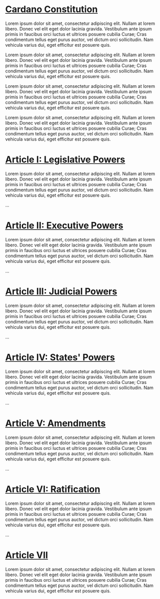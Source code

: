 # [Cardano Constitution](#cardano-constitution)

Lorem ipsum dolor sit amet, consectetur adipiscing elit. Nullam at lorem libero. Donec vel elit eget dolor lacinia gravida. Vestibulum ante ipsum primis in faucibus orci luctus et ultrices posuere cubilia Curae; Cras condimentum tellus eget purus auctor, vel dictum orci sollicitudin. Nam vehicula varius dui, eget efficitur est posuere quis.

Lorem ipsum dolor sit amet, consectetur adipiscing elit. Nullam at lorem libero. Donec vel elit eget dolor lacinia gravida. Vestibulum ante ipsum primis in faucibus orci luctus et ultrices posuere cubilia Curae; Cras condimentum tellus eget purus auctor, vel dictum orci sollicitudin. Nam vehicula varius dui, eget efficitur est posuere quis.

Lorem ipsum dolor sit amet, consectetur adipiscing elit. Nullam at lorem libero. Donec vel elit eget dolor lacinia gravida. Vestibulum ante ipsum primis in faucibus orci luctus et ultrices posuere cubilia Curae; Cras condimentum tellus eget purus auctor, vel dictum orci sollicitudin. Nam vehicula varius dui, eget efficitur est posuere quis.

Lorem ipsum dolor sit amet, consectetur adipiscing elit. Nullam at lorem libero. Donec vel elit eget dolor lacinia gravida. Vestibulum ante ipsum primis in faucibus orci luctus et ultrices posuere cubilia Curae; Cras condimentum tellus eget purus auctor, vel dictum orci sollicitudin. Nam vehicula varius dui, eget efficitur est posuere quis.

# [Article I: Legislative Powers](#article-i-legislative-powers)

Lorem ipsum dolor sit amet, consectetur adipiscing elit. Nullam at lorem libero. Donec vel elit eget dolor lacinia gravida. Vestibulum ante ipsum primis in faucibus orci luctus et ultrices posuere cubilia Curae; Cras condimentum tellus eget purus auctor, vel dictum orci sollicitudin. Nam vehicula varius dui, eget efficitur est posuere quis.

...

# [Article II: Executive Powers](#article-ii-executive-powers)

Lorem ipsum dolor sit amet, consectetur adipiscing elit. Nullam at lorem libero. Donec vel elit eget dolor lacinia gravida. Vestibulum ante ipsum primis in faucibus orci luctus et ultrices posuere cubilia Curae; Cras condimentum tellus eget purus auctor, vel dictum orci sollicitudin. Nam vehicula varius dui, eget efficitur est posuere quis.

...

# [Article III: Judicial Powers](#article-iii-judicial-powers)

Lorem ipsum dolor sit amet, consectetur adipiscing elit. Nullam at lorem libero. Donec vel elit eget dolor lacinia gravida. Vestibulum ante ipsum primis in faucibus orci luctus et ultrices posuere cubilia Curae; Cras condimentum tellus eget purus auctor, vel dictum orci sollicitudin. Nam vehicula varius dui, eget efficitur est posuere quis.

...

# [Article IV: States' Powers](#article-iv-states-powers)

Lorem ipsum dolor sit amet, consectetur adipiscing elit. Nullam at lorem libero. Donec vel elit eget dolor lacinia gravida. Vestibulum ante ipsum primis in faucibus orci luctus et ultrices posuere cubilia Curae; Cras condimentum tellus eget purus auctor, vel dictum orci sollicitudin. Nam vehicula varius dui, eget efficitur est posuere quis.

...

# [Article V: Amendments](#article-v-amendments)

Lorem ipsum dolor sit amet, consectetur adipiscing elit. Nullam at lorem libero. Donec vel elit eget dolor lacinia gravida. Vestibulum ante ipsum primis in faucibus orci luctus et ultrices posuere cubilia Curae; Cras condimentum tellus eget purus auctor, vel dictum orci sollicitudin. Nam vehicula varius dui, eget efficitur est posuere quis.

...

# [Article VI: Ratification](#article-vi-ratification)

Lorem ipsum dolor sit amet, consectetur adipiscing elit. Nullam at lorem libero. Donec vel elit eget dolor lacinia gravida. Vestibulum ante ipsum primis in faucibus orci luctus et ultrices posuere cubilia Curae; Cras condimentum tellus eget purus auctor, vel dictum orci sollicitudin. Nam vehicula varius dui, eget efficitur est posuere quis.

...

# [Article VII](#article-vii)

Lorem ipsum dolor sit amet, consectetur adipiscing elit. Nullam at lorem libero. Donec vel elit eget dolor lacinia gravida. Vestibulum ante ipsum primis in faucibus orci luctus et ultrices posuere cubilia Curae; Cras condimentum tellus eget purus auctor, vel dictum orci sollicitudin. Nam vehicula varius dui, eget efficitur est posuere quis.
